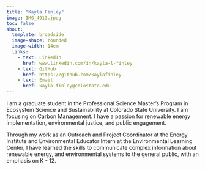 ```yaml
---
title: "Kayla Finley"
image: IMG_4913.jpeg
toc: false 
about:
  template: broadside
  image-shape: rounded
  image-width: 14em
  links:
    - text: LinkedIn
      href: www.linkedin.com/in/kayla-l-finley
    - text: GitHub
      href: https://github.com/kaylafinley
    - text: Email
      href: kayla.finley@colostate.edu
---
```


I am a graduate student in the Professional Science Master's Program in Ecosystem Science and Sustainability at Colorado State University. I am focusing on Carbon Management. I have a passion for renewable energy implementation, environmental justice, and public engagement.

Through my work as an Outreach and Project Coordinator at the Energy Institute and Environmental Educator Intern at the Environmental Learning Center, I have learned the skills to communicate complex information about renewable energy, and environmental systems to the general public, with an emphasis on K - 12.
